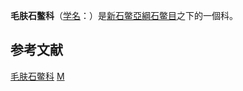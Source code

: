 {{unreferenced|time=2017-05-15T02:44:43+00:00}}
{{Automatic Taxobox
| taxon = Acanthochitonidae
| authority = 
| image = Cryptochiton stelleri underside.jpg
| image_caption = ''[[Cryptochiton_stelleri|Cryptochiton stelleri]]''反面
}}

'''毛肤石鳖科'''（[[学名|学名]]：{{lang|la|Acanthochitonidae}}）是[[新石鳖亞綱|新石鳖亞綱]][[石鳖目|石鳖目]]之下的一個科。

==参考文献==
{{reflist |refs=
}}
{{Taxonbar}}
[[Category:毛肤石鳖科|]]
[[Category:石鳖目|M]]
